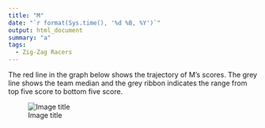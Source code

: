 ```yaml
---
title: "M"
date: "`r format(Sys.time(), '%d %B, %Y')`"
output: html_document
summary: "a"
tags:
  - Zig-Zag Racers
---
```


The red line in the graph below shows the trajectory of M's scores. The grey line shows the team median and the grey ribbon indicates the range from top five score to bottom five score.

![Image title](M.jpg)
